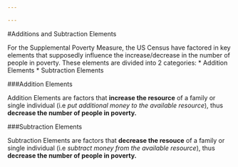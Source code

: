 ```yaml
---

---
```


#Additions and Subtraction Elements

For the Supplemental Poverty Measure, the US Census have factored in key elements that supposedly influence the increase/decrease in the number of people in poverty. These elements are divided into 2 categories: 
* Addition Elements
* Subtraction Elements

###Addition Elements

Addition Elements are factors that **increase the resource** of a family or single individual (i.e *put additional money to the available resource*), thus **decrease the number of people in poverty.**

###Subtraction Elements

Subtraction Elements are factors that **decrease the resouce** of a family or single individual (i.e *subtract money from the available resource*), thus **decrease the number of people in poverty.**

